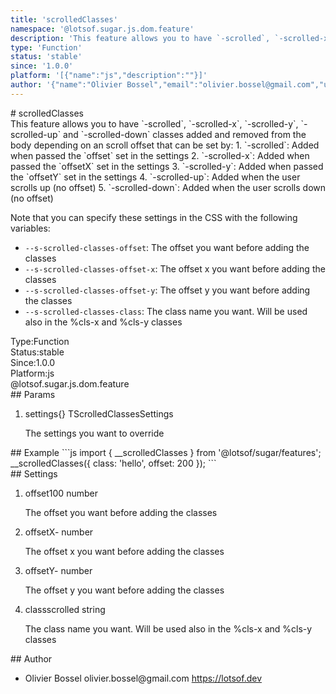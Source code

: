 ```yaml
---
title: 'scrolledClasses'
namespace: '@lotsof.sugar.js.dom.feature'
description: 'This feature allows you to have `-scrolled`, `-scrolled-x`, `-scrolled-y`, `-scrolled-up` and `-scrolled-down` classes added and removed from the body depending on an scroll offset that can be set by: 1. `-scrolled`: Added when passed the `offset` set in the settings 2. `-scrolled-x`: Added when passed the `offsetX` set in the settings 3. `-scrolled-y`: Added when passed the `offsetY` set in the settings 4. `-scrolled-up`: Added when the user scrolls up (no offset) 5. `-scrolled-down`: Added when the user scrolls down (no offset)  Note that you can specify these settings in the CSS with the following variables: - `--s-scrolled-classes-offset`: The offset you want before adding the classes - `--s-scrolled-classes-offset-x`: The offset x you want before adding the classes - `--s-scrolled-classes-offset-y`: The offset y you want before adding the classes - `--s-scrolled-classes-class`: The class name you want. Will be used also in the %cls-x and %cls-y classes'
type: 'Function'
status: 'stable'
since: '1.0.0'
platform: '[{"name":"js","description":""}]'
author: '{"name":"Olivier Bossel","email":"olivier.bossel@gmail.com","url":"https://lotsof.dev"}'
---
```

<div class="docmap-mdx">
# scrolledClasses
<div class="_description typo-lead typo-format">
This feature allows you to have `-scrolled`, `-scrolled-x`, `-scrolled-y`, `-scrolled-up` and `-scrolled-down` classes added and removed from
the body depending on an scroll offset that can be set by:
1. `-scrolled`: Added when passed the `offset` set in the settings
2. `-scrolled-x`: Added when passed the `offsetX` set in the settings
3. `-scrolled-y`: Added when passed the `offsetY` set in the settings
4. `-scrolled-up`: Added when the user scrolls up (no offset)
5. `-scrolled-down`: Added when the user scrolls down (no offset)

Note that you can specify these settings in the CSS with the following variables:
- `--s-scrolled-classes-offset`: The offset you want before adding the classes
- `--s-scrolled-classes-offset-x`: The offset x you want before adding the classes
- `--s-scrolled-classes-offset-y`: The offset y you want before adding the classes
- `--s-scrolled-classes-class`: The class name you want. Will be used also in the %cls-x and %cls-y classes
</div>
<div class="_metas">
<div class="_type"><span class="_type-label">Type:</span><span class="_type-value">Function</span></div>
<div class="_status"><span class="_status-label">Status:</span><span class="_status-value -stable">stable</span></div>
<div class="_since"><span class="_since-label">Since:</span><span class="_since-value">1.0.0</span></div>
<div class="_platform"><span class="_platform-label">Platform:</span><span class="_platform-value -js">js</span></div>
</div>
<div class="_namespace">@lotsof.sugar.js.dom.feature</div>
<div class="_params">
## Params
<ol class="_list">
<li class="_item">
<span class="_name">settings</span><span class="_default">&lcub;&rcub;</span> <span class="_type">TScrolledClassesSettings</span>
<p class="_description">The settings you want to override</p>
</li>
</ol>
</div>
<div class="_examples">
## Example
```js
import { __scrolledClasses } from '@lotsof/sugar/features';
__scrolledClasses({
     class: 'hello',
     offset: 200
});
```
</div>
<div class="_settings">
## Settings
<ol class="_list">
<li class="_item">
<span class="_name">offset</span><span class="_default">100</span> <span class="_type">number</span>
<p class="_description">The offset you want before adding the classes</p>
</li>
<li class="_item">
<span class="_name">offsetX</span><span class="_default">-</span> <span class="_type">number</span>
<p class="_description">The offset x you want before adding the classes</p>
</li>
<li class="_item">
<span class="_name">offsetY</span><span class="_default">-</span> <span class="_type">number</span>
<p class="_description">The offset y you want before adding the classes</p>
</li>
<li class="_item">
<span class="_name">class</span><span class="_default">scrolled</span> <span class="_type">string</span>
<p class="_description">The class name you want. Will be used also in the %cls-x and %cls-y classes</p>
</li>
</ol>
</div>
<div class="_author">
## Author
<ul class="_list">
<li class="_item">
<span class="_name">Olivier Bossel</span>
<span class="_email">olivier.bossel@gmail.com</span>
<a href="https://lotsof.dev" target="_blank" class="_url">https://lotsof.dev</a>
</li>
</ul>
</div>
</div>